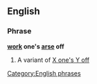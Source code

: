 ==English==

===Phrase===
'''[[work]] one's [[arse]] off'''

# {{idiom}} A variant of [[X one's Y off]]

[[Category:English phrases]]